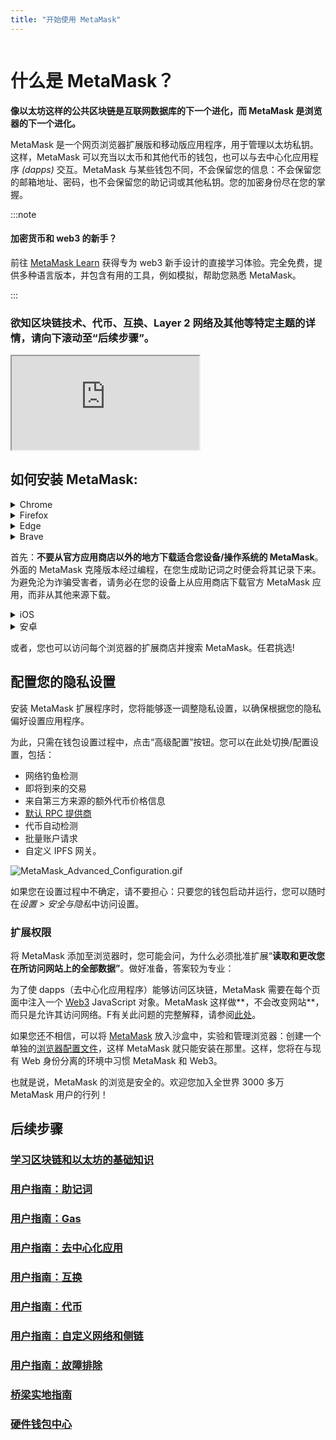 ```yaml
---
title: "开始使用 MetaMask"
---
```



<div class="center-container">
  <div class="img-large">
    <img
      src={
        require("../../../../../img/getting-started/getting-started-with-metamask/MetaMask_banner.png")
          .default
      }
      alt=""
    />
  </div>
</div>

# **什么是 MetaMask？**

**像以太坊这样的公共区块链是互联网数据库的下一个进化，而 MetaMask 是浏览器的下一个进化。**

MetaMask 是一个网页浏览器扩展版和移动版应用程序，用于管理以太坊私钥。这样，MetaMask 可以充当以太币和其他代币的钱包，也可以与去中心化应用程序 _(dapps)_ 交互。MetaMask 与某些钱包不同，不会保留您的信息：不会保留您的邮箱地址、密码，也不会保留您的助记词或其他私钥。您的加密身份尽在您的掌握。

:::note

#### 加密货币和 web3 的新手？

前往 [MetaMask Learn](https://learn.metamask.io/) 获得专为 web3 新手设计的直接学习体验。完全免费，提供多种语言版本，并包含有用的工具，例如模拟，帮助您熟悉 MetaMask。

:::

### **欲知区块链技术、代币、互换、Layer 2 网络及其他等特定主题的详情，请向下滚动至“后续步骤”。**

<div class="center-container">
  <div class="video-container">
    <iframe
      class="video-iframe"
      src="https://www.youtube.com/embed/YVgfHZMFFFQ?si=PTSfJ1LCzvJe3JuK"
      title="What is MetaMask?"
      allow="accelerometer; autoplay; clipboard-write; encrypted-media; gyroscope; picture-in-picture; web-share"
      allowFullScreen
    ></iframe>
  </div>
</div>

## **如何安装 MetaMask:**

<Tabs>

<TabItem value="浏览器扩展版" label="浏览器扩展版">

<details>
<summary>Chrome</summary>

<div>

1. 访问 [https://metamask.io/](https://metamask.io/)

2. 点击菜单栏中的“下载”。

3. 单击“安装 Chrome 版 MetaMask”。您将定向到 Chrome Web Store。

<div class="center-container">
  <div class="img-large">
    <img
      src={
        require("../../../../../img/getting-started/getting-started-with-metamask/Install_MetaMask_Chrome_1.png")
          .default
      }
      alt="安装 MetaMask Chrome"
    />
  </div>
</div>

4. 点击“添加到 Chrome”。

5. 在弹出的窗口中，点击“添加扩展”。

<div class="center-container">
  <div class="img-medium">
    <img
      src={
        require("../../../../../img/getting-started/getting-started-with-metamask/Install_MetaMask_Chrome_2.png")
          .default
      }
      alt="安装 MetaMask Chrome"
    />
  </div>
</div>

添加 MetaMask 扩展版后，MetaMask 将自动打开。您还可以单击屏幕右上角的拼图图标，然后点击图钉图标，将其固定在工具栏以便轻松访问。

</div>
</details>

<details>
<summary>Firefox</summary>

<div>

1. 访问 [https://metamask.io/](https://metamask.io/)
2. 点击“下载”
3. 点击“安装 Firefox 版 MetaMask”。
4. 在打开的新窗口中，点击“添加到 Firefox”

<div class="center-container">
  <div class="img-large">
    <img
      src={
        require("../../../../../img/getting-started/getting-started-with-metamask/Install_MetaMask_Firefox_1.gif")
          .default
      }
      alt="安装 MetaMask Firefox"
    />
  </div>
</div>

5. 在弹出窗口中，单击“添加”

<div class="center-container">
  <div class="img-medium">
    <img
      src={
        require("../../../../../img/getting-started/getting-started-with-metamask/Install_MetaMask_Firefox_2.png")
          .default
      }
      alt="安装 MetaMask Firefox"
    />
  </div>
</div>

**注意：不要因为 Firefox 插件是由“danfinlay，kumavis”发布而感到惊慌，他们正是开发 MetaMask 的几位首脑！**

添加 MetaMask 扩展版后，您将返回到浏览器页面。MetaMask 将出现在浏览器上；点击即可打开 MetaMask。

</div>
</details>

<details>
<summary>Edge</summary>

<div>

1. 访问 [https://metamask.io/](https://metamask.io/)
2. 点击“下载”。
3. 点击“安装 Edge 版 MetaMask”。
4. 在打开的新窗口中，单击“获取”。

<div class="center-container">
  <div class="img-large">
    <img
      src={
        require("../../../../../img/getting-started/getting-started-with-metamask/Install_MetaMask_Edge_1.gif")
          .default
      }
      alt="安装 MetaMask Edge"
    />
  </div>
</div>

5. 在弹出窗口中，单击“添加扩展”。

<div class="center-container">
  <div class="img-medium">
    <img
      src={
        require("../../../../../img/getting-started/getting-started-with-metamask/Install_MetaMask_Edge_2.png")
          .default
      }
      alt="安装 MetaMask Edge"
    />
  </div>
</div>

添加 MetaMask 扩展版后，MetaMask 将自动打开。您还可以单击屏幕右上角的拼图图标，单击 MetaMask 扩展旁边的 3 个点，然后选择“在工具栏中显示”，确保可以在工具栏中轻松访问。

</div>
</details>

<details>
<summary>Brave</summary>

<div>

1. 访问 [https://metamask.io/](https://metamask.io/)
2. 点击“下载”。
3. 点击“安装 Chrome 版 MetaMask”。忽略警告：此处之所以写着“Chrome”，是因为 Brave 是一款基于 Chromium 的浏览器，与 Chrome 共享 Web Store。
4. 在打开的 Chrome Store 中，点击“添加到 Brave”。

<div class="center-container">
  <div class="img-large">
    <img
      src={
        require("../../../../../img/getting-started/getting-started-with-metamask/Install_MetaMask_Brave_1.png")
          .default
      }
      alt="安装 MetaMask Brave"
    />
  </div>
</div>

5. 在出现的弹出窗口中，点击“添加扩展”。

<div class="center-container">
  <div class="img-medium">
    <img
      src={
        require("../../../../../img/getting-started/getting-started-with-metamask/Install_MetaMask_Brave_2.png")
          .default
      }
      alt="安装 MetaMask Brave"
    />
  </div>
</div>

添加 MetaMask 扩展版后，您将返回到浏览器页面。MetaMask 将出现在您的浏览器上。点击 MetaMask 即可打开。

</div>
</details>

</TabItem>

<TabItem value="移动版应用程序" label="移动版应用程序">

首先：**不要从官方应用商店以外的地方下载适合您设备/操作系统的 MetaMask**。外面的 MetaMask 克隆版本经过编程，在您生成助记词之时便会将其记录下来。为避免沦为诈骗受害者，请务必在您的设备上从应用商店下载官方 MetaMask 应用，而非从其他来源下载。

<details>
<summary>iOS</summary>

<div>

1. 打开 App Store 并点击右下角的搜索按钮。在搜索栏中输入 MetaMask。

<div class="center-container">
  <div class="img-small">
    <img
      src={
        require("../../../../../img/getting-started/getting-started-with-metamask/Install_MetaMask_iOS.png")
          .default
      }
      alt="安装 MetaMask iOS"
    />
  </div>
</div>

2. 单击“获取”或点击应用程序名称以查看更多详细信息。完成常规的 App Store 下载确认流程。
3. 安装完毕后，打开该应用程序，按照提示创建您的钱包。
4. 在安全且离线的地方备份您的助记词！

</div>
</details>

<details>
<summary>安卓</summary>

<div>

1. 打开 Play Store 并搜索“MetaMask”。**官方 MetaMask 应用程序如下面的截图所示。请务必小心，以免安装假冒 MetaMask 应用程序！寻找下载量超过 1 千万次的安装程序。**

<div class="center-container">
  <div class="img-small">
    <img
      src={
        require("../../../../../img/getting-started/getting-started-with-metamask/Install_MetaMask_Android.png")
          .default
      }
      alt="安装 MetaMask Android"
    />
  </div>
</div>

2. 点击“安装”并等待该过程完成。
3. 安装完毕后，打开该应用程序，按照提示创建您的钱包。
4. 在安全且离线的地方备份您的助记词！

</div>
</details>

</TabItem>

</Tabs>

或者，您也可以访问每个浏览器的扩展商店并搜索 MetaMask。任君挑选!

## 配置您的隐私设置

安装 MetaMask 扩展程序时，您将能够逐一调整隐私设置，以确保根据您的隐私偏好设置应用程序。

为此，只需在钱包设置过程中，点击“高级配置”按钮。您可以在此处切换/配置设置，包括：

- 网络钓鱼检测
- 即将到来的交易
- 来自第三方来源的额外代币价格信息
- [默认 RPC 提供商](https://metamask.zendesk.com/hc/en-us/articles/5378119120667)
- 代币自动检测
- 批量账户请求
- 自定义 IPFS 网关。

<div class="center-container">
  <div class="img-large">
    <img
      src={
        require("../../../../../img/getting-started/getting-started-with-metamask/MetaMask_Advanced_Configuration.gif")
          .default
      }
      alt="MetaMask_Advanced_Configuration.gif"
    />
  </div>
</div>

如果您在设置过程中不确定，请不要担心：只要您的钱包启动并运行，您可以随时在*设置 > 安全与隐私*中访问设置。

### **扩展权限**

将 MetaMask 添加至浏览器时，您可能会问，为什么必须批准扩展“**读取和更改您在所访问网站上的全部数据”**。做好准备，答案较为专业：

为了使 dapps（去中心化应用程序）能够访问区块链，MetaMask 需要在每个页面中注入一个 [Web3](https://web3js.readthedocs.io/en/1.0/) JavaScript 对象。MetaMask 这样做**，不会改变网站**，而只是允许其访问网络。F有关此问题的完整解释，请参阅[此处](https://metamask.zendesk.com/hc/en-us/articles/12412707939611)。

如果您还不相信，可以将 [MetaMask](https://support.metamask.io/hc/en-us/articles/360015289672-Sandboxing-MetaMask) 放入沙盒中，实验和管理浏览器：创建一个单独的[浏览器配置文件](https://metamask.zendesk.com/hc/en-us/articles/12174759849371)，这样 MetaMask 就只能安装在那里。这样，您将在与现有 Web 身份分离的环境中习惯 MetaMask 和 Web3。

也就是说，MetaMask 的浏览是安全的。欢迎您加入全世界 3000 多万 MetaMask 用户的行列！

####

## **后续步骤**

### [学习区块链和以太坊的基础知识](https://metamask.zendesk.com/hc/en-us/articles/360015489611)

### **[用户指南：助记词](https://metamask.zendesk.com/hc/en-us/articles/4404722782107)**

### **[用户指南：Gas](https://metamask.zendesk.com/hc/en-us/articles/4404600179227)**

### **[用户指南：去中心化应用](https://metamask.zendesk.com/hc/en-us/articles/4405506066331)**

### **[用户指南：互换](https://metamask.zendesk.com/hc/en-us/articles/4405093054363)**

### **[用户指南：代币](https://metamask.zendesk.com/hc/en-us/articles/4405497827355)**

### **[用户指南：自定义网络和侧链](https://metamask.zendesk.com/hc/en-us/articles/4404424659995)**

### **[用户指南：故障排除](https://metamask.zendesk.com/hc/en-us/articles/4406430256539)**

### **[桥梁实地指南](https://metamask.zendesk.com/hc/en-us/articles/4836913606683-Field-Guide-to-Bridges)**

### **[硬件钱包中心](https://metamask.zendesk.com/hc/en-us/articles/4408552261275)**
